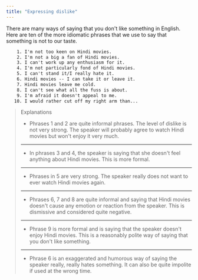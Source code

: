 ```yaml
---
title: "Expressing dislike"
---
```


There are many ways of saying that you don't like something in English. Here are ten of the more idiomatic phrases that we use to say that something is not to our taste.

```txt
    1. I'm not too keen on Hindi movies.
    2. I'm not a big a fan of Hindi movies.
    3. I can't work up any enthusiasm for it.
    4. I'm not particularly fond of Hindi movies.
    5. I can't stand it/I really hate it.
    6. Hindi movies -- I can take it or leave it.
    7. Hindi movies leave me cold.
    8. I can't see what all the fuss is about.
    9. I'm afraid it doesn't appeal to me.
   10. I would rather cut off my right arm than...
```

> Explanations
>
> - Phrases 1 and 2 are quite informal phrases. The level of dislike is not very strong. The speaker will probably agree to watch Hindi movies but won't enjoy it very much.
>
> ---
>
> - In phrases 3 and 4, the speaker is saying that she doesn't feel anything about Hindi movies. This is more formal.
>
> ---
>
> - Phrases in 5 are very strong. The speaker really does not want to ever watch Hindi movies again.
>
> ---
>
> - Phrases 6, 7 and 8 are quite informal and saying that Hindi movies doesn't cause any emotion or reaction from the speaker. This is dismissive and considered quite negative.
>
> ---
>
> - Phrase 9 is more formal and is saying that the speaker doesn't enjoy Hindi movies. This is a reasonably polite way of saying that you don't like something.
>
> ---
>
> - Phrase 6 is an exaggerated and humorous way of saying the speaker really, really hates something. It can also be quite impolite if used at the wrong time.

